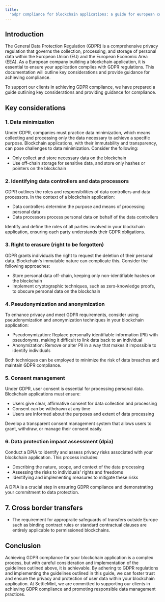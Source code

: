 ```yaml
---
title:
  "Gdpr compliance for blockchain applications: a guide for european companies"
---
```


## Introduction

The General Data Protection Regulation (GDPR) is a comprehensive privacy
regulation that governs the collection, processing, and storage of personal data
within the European Union (EU) and the European Economic Area (EEA). As a
European company building a blockchain application, it is essential to ensure
your application complies with GDPR regulations. This documentation will outline
key considerations and provide guidance for achieving compliance.

To support our clients in achieving GDPR compliance, we have prepared a guide
outlining key considerations and providing guidance for compliance.

## Key considerations

### 1. Data minimization

Under GDPR, companies must practice data minimization, which means collecting
and processing only the data necessary to achieve a specific purpose. Blockchain
applications, with their immutability and transparency, can pose challenges to
data minimization. Consider the following:

- Only collect and store necessary data on the blockchain
- Use off-chain storage for sensitive data, and store only hashes or pointers on
  the blockchain

### 2. Identifying data controllers and data processors

GDPR outlines the roles and responsibilities of data controllers and data
processors. In the context of a blockchain application:

- Data controllers determine the purpose and means of processing personal data
- Data processors process personal data on behalf of the data controllers

Identify and define the roles of all parties involved in your blockchain
application, ensuring each party understands their GDPR obligations.

### 3. Right to erasure (right to be forgotten)

GDPR grants individuals the right to request the deletion of their personal
data. Blockchain's immutable nature can complicate this. Consider the following
approaches:

- Store personal data off-chain, keeping only non-identifiable hashes on the
  blockchain
- Implement cryptographic techniques, such as zero-knowledge proofs, to obscure
  personal data on the blockchain

### 4. Pseudonymization and anonymization

To enhance privacy and meet GDPR requirements, consider using pseudonymization
and anonymization techniques in your blockchain application:

- Pseudonymization: Replace personally identifiable information (PII) with
  pseudonyms, making it difficult to link data back to an individual
- Anonymization: Remove or alter PII in a way that makes it impossible to
  identify individuals

Both techniques can be employed to minimize the risk of data breaches and
maintain GDPR compliance.

### 5. Consent management

Under GDPR, user consent is essential for processing personal data. Blockchain
applications must ensure:

- Users give clear, affirmative consent for data collection and processing
- Consent can be withdrawn at any time
- Users are informed about the purposes and extent of data processing

Develop a transparent consent management system that allows users to grant,
withdraw, or manage their consent easily.

### 6. Data protection impact assessment (dpia)

Conduct a DPIA to identify and assess privacy risks associated with your
blockchain application. This process includes:

- Describing the nature, scope, and context of the data processing
- Assessing the risks to individuals' rights and freedoms
- Identifying and implementing measures to mitigate these risks

A DPIA is a crucial step in ensuring GDPR compliance and demonstrating your
commitment to data protection.

## 7. Cross border transfers

- The requirement for appropraite safeguards of transfers outside Europe such as
  binding contract rules or standard contractual clauses are entirely applicable
  to permissioned blockchains.

## Conclusion

Achieving GDPR compliance for your blockchain application is a complex process,
but with careful consideration and implementation of the guidelines outlined
above, it is achievable. By adhering to GDPR regulations and implementing the
guidelines outlined in this guide, we can foster trust and ensure the privacy
and protection of user data within your blockchain application. At SettleMint,
we are committed to supporting our clients in achieving GDPR compliance and
promoting responsible data management practices.
